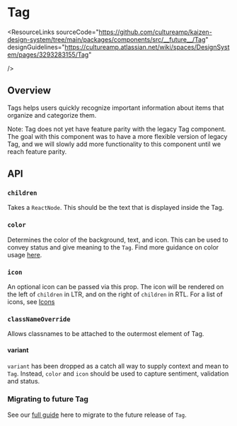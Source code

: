 
<Meta of={TagStories} />

# Tag

<ResourceLinks
  sourceCode="https://github.com/cultureamp/kaizen-design-system/tree/main/packages/components/src/__future__/Tag"
  designGuidelines="https://cultureamp.atlassian.net/wiki/spaces/DesignSystem/pages/3293283155/Tag"
  
/>

<KAIOInstallation exportNames="Tag" isFuture />

## Overview

Tags helps users quickly recognize important information about items that organize and categorize them.

Note: Tag does not yet have feature parity with the legacy Tag component. The goal with this
component was to have a more flexible version of legacy Tag, and we will slowly add more functionality
to this component until we reach feature parity.


## API

<Canvas of={TagStories.Playground} />
<Controls of={TagStories.Playground} />

### `children`

Takes a `ReactNode`. This should be the text that is displayed inside the Tag.

<Canvas of={TagStories.Children} />

### `color`

Determines the color of the background, text, and icon. This can be used to convey status and give meaning to the `Tag`. Find more guidance on color usage [here](https://cultureamp.atlassian.net/wiki/spaces/DesignSystem/pages/3064857902/Color).

<Canvas of={TagStories.Color} />

### `icon`

An optional icon can be passed via this prop. The icon will be rendered on the left of `children`
in LTR, and on the right of `children` in RTL. For a list of icons, see [Icons](?path=/story/components-icons--sticker-sheet-default)

<Canvas of={TagStories.Icon} />

### `classNameOverride`

Allows classnames to be attached to the outermost element of Tag.

<Canvas of={TagStories.ClassNameOverride} />

#### variant

`variant` has been dropped as a catch all way to supply context and mean to `Tag`. Instead, `color` and `icon` should be used to capture sentiment, validation and status.

### Migrating to future Tag

See our [full guide](?path=/docs/components-tag-future-tag-migration-guide--docs) here to migrate to the future release of `Tag`.

